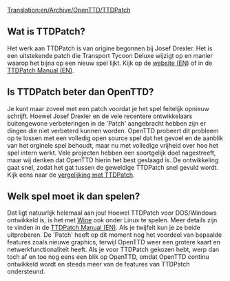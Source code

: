 [[Translation:en/Archive/OpenTTD/TTDPatch]]

==Wat is TTDPatch?==
Het werk aan TTDPatch is van origine begonnen bij Josef Drexler. Het is een uitstekende patch die Transport Tycoon Deluxe wijzigt op en manier waarop het bijna op een nieuw spel lijkt. Kijk op de [http://www.ttdpatch.net/ website (EN)] of in de [http://wiki.ttdpatch.net/tiki-index.php TTDPatch Manual (EN)].

==Is TTDPatch beter dan OpenTTD?==

Je kunt maar zoveel met een patch voordat je het spel feitelijk opnieuw schrijft. Hoewel Josef Drexler en de vele recentere ontwikkelaars buitengewone verbeteringen in de 'Patch' aangebracht hebben zijn er dingen die niet verbeterd kunnen worden. 
OpenTTD probeert dit probleem op te lossen met een volledig open source spel dat het gevoel en de aanblik van het orginele spel behoudt, maar nu met volledige vrijheid over hoe het spel intern werkt. Vele projecten hebben een soortgelijk doel nagestreeft, maar wij denken dat OpenTTD hierin het best geslaagd is. De ontwikkeling gaat snel, zodat het gat tussen de geweldige TTDPatch snel gevuld wordt. Kijk eens naar de [[nl/Vergelijking tussen OpenTTD en TTDPatch features|vergelijking met TTDPatch]].

==Welk spel moet ik dan spelen?==

Dat ligt natuurlijk helemaal aan jou! Hoewel TTDPatch voor DOS/Windows ontwikkeld is, is het met [https://www.wikipedia.org/wiki/Nl:Wine Wine] ook onder Linux te spelen. Meer details zijn te vinden in de [http://wiki.ttdpatch.net/tiki-index.php?page=TTDonLinux TTDPatch Manual (EN)]. Als je twijfelt kun je ze beide uitproberen. De 'Patch' heeft op dit moment nog het voordeel van bepaalde features zoals nieuwe graphics, terwijl OpenTTD weer een grotere kaart en netwerkfunctionaliteit heeft. Als je voor TTDPatch gekozen hebt, werp dan toch af en toe nog eens een blik op OpenTTD, omdat OpenTTD continu ontwikkeld wordt en steeds meer van de features van TTDPatch ondersteund.